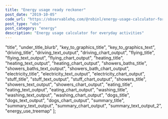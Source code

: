 ```yaml
---
title: "Energy usage ready reckoner"
post_date: "2019-10-05"
code_url: "https://observablehq.com/@robinl/energy-usage-calculator-for-everyday-activities"
post_type: "obs"
post_category: "energy"
description: "Energy usage calculator for everyday activities"
---
```




  "title",
  "under_title_blurb",
  "key_to_graphics_title",
  "key_to_graphics_text",
  "driving_title",
  "driving_text_output",
  "driving_chart_output",
  "flying_title",
  "flying_text_output",
  "flying_chart_output",
  "heating_title",
  "heating_text_output",
  "heating_chart_output",
  "showers_baths_title",
  "showers_baths_text_output",
  "showers_bath_chart_output",
  "electricity_title",
  "electricity_text_output",
  "electricity_chart_output",
  "stuff_title",
  "stuff_text_output",
  "stuff_chart_output",
  "showers_title",
  "showers_text_output",
  "showers_chart_output",
  "eating_title",
  "eating_text_output",
  "eating_chart_output",
  "washing_title",
  "washing_text_output",
  "washing_chart_output",
  "dogs_title",
  "dogs_text_output",
  "dogs_chart_output",
  "summary_title",
  "summary_text_output",
  "summary_chart_output",
  "summary_text_output_2",
  "energy_use_treemap"
];

<ObservableNotebook notebook={notebook} cells={output_order} />
